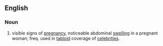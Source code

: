 ==English==

===Noun===
{{en-noun|sg=[[baby]] [[bump]]}}
# {{informal}} visible signs of [[pregnancy]], noticeable abdominal [[swelling]] in a pregnant woman; freq. used in [[tabloid]] coverage of [[celebrity|celebrities]].